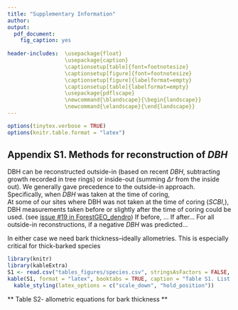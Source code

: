 ```yaml
---
title: "Supplementary Information"
author:
output: 
  pdf_document:
    fig_caption: yes
    
header-includes:  \usepackage{float}
                  \usepackage{caption}
                  \captionsetup[table]{font=footnotesize}
                  \captionsetup[figure]{font=footnotesize}
                  \captionsetup[figure]{labelformat=empty}
                  \captionsetup[table]{labelformat=empty}
                  \usepackage{pdflscape}
                  \newcommand{\blandscape}{\begin{landscape}}
                  \newcommand{\elandscape}{\end{landscape}}
---
```


```r
options(tinytex.verbose = TRUE)
options(knitr.table.format = "latex")
```

\listoftables
\listoffigures

\newpage

## Appendix S1. Methods for reconstruction of $DBH$

DBH can be reconstructed outside-in (based on recent $DBH$, subtracting growth recorded in tree rings) or inside-out (summing $\Delta r$ from the inside out). 
We generally gave precedence to the outside-in approach.
Specifically, when $DBH$ was taken at the time of coring,  
At some of our sites where DBH was not taken at the time of coring (*SCBI*,), DBH measurements taken before or slightly after the time of coring could be used.
(see [issue #19 in ForestGEO_dendro](https://github.com/EcoClimLab/ForestGEO_dendro/issues/19))
If before, ... 
If after...
For all outside-in reconstructions, if a negative $DBH$ was predicted...


In either case we need bark thickness--ideally allometries. This is especially critical for thick-barked species


\newpage

```r
library(knitr)
library(kableExtra)
S1 <- read.csv("tables_figures/species.csv", stringsAsFactors = FALSE, check.names = FALSE)
kable(S1, format = "latex", booktabs = TRUE, caption = "Table S1. List of species analyzed", escape = F)%>%
  kable_styling(latex_options = c("scale_down", "hold_position")) 
```

\newpage

** Table S2- allometric equations for bark thickness **